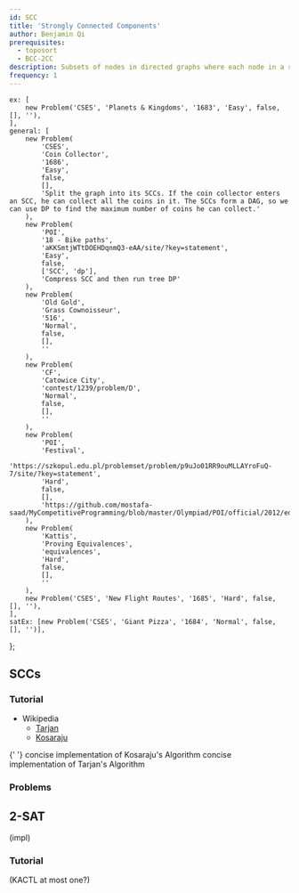 ```yaml
---
id: SCC
title: 'Strongly Connected Components'
author: Benjamin Qi
prerequisites:
  - toposort
  - BCC-2CC
description: Subsets of nodes in directed graphs where each node in a subset can reach each other node in the subset.
frequency: 1
---
```




	ex: [
		new Problem('CSES', 'Planets & Kingdoms', '1683', 'Easy', false, [], ''),
	],
	general: [
		new Problem(
			'CSES',
			'Coin Collector',
			'1686',
			'Easy',
			false,
			[],
			'Split the graph into its SCCs. If the coin collector enters an SCC, he can collect all the coins in it. The SCCs form a DAG, so we can use DP to find the maximum number of coins he can collect.'
		),
		new Problem(
			'POI',
			'18 - Bike paths',
			'aKKSmtjWTtDOEHDqnmQ3-eAA/site/?key=statement',
			'Easy',
			false,
            ['SCC', 'dp'],
			'Compress SCC and then run tree DP'
		),
		new Problem(
			'Old Gold',
			'Grass Cownoisseur',
			'516',
			'Normal',
			false,
			[],
			''
		),
		new Problem(
			'CF',
			'Catowice City',
			'contest/1239/problem/D',
			'Normal',
			false,
			[],
			''
		),
		new Problem(
			'POI',
			'Festival',
			'https://szkopul.edu.pl/problemset/problem/p9uJo01RR9ouMLLAYroFuQ-7/site/?key=statement',
			'Hard',
			false,
			[],
			'https://github.com/mostafa-saad/MyCompetitiveProgramming/blob/master/Olympiad/POI/official/2012/editorial/fes.pdf'
		),
		new Problem(
			'Kattis',
			'Proving Equivalences',
			'equivalences',
			'Hard',
			false,
			[],
			''
		),
		new Problem('CSES', 'New Flight Routes', '1685', 'Hard', false, [], ''),
	],
	satEx: [new Problem('CSES', 'Giant Pizza', '1684', 'Normal', false, [], '')],
};

## SCCs

<Problems problems={problems.ex} />

### Tutorial

- Wikipedia
  - [Tarjan](https://en.wikipedia.org/wiki/Tarjan%27s_strongly_connected_components_algorithm)
  - [Kosaraju](https://en.wikipedia.org/wiki/Kosaraju%27s_algorithm)

<Resources>
	<Resource source="CPH" title="17 - Strong Connectivity"></Resource>
	<Resource source="CPC" title="7 - Graphs 1" url="07_graphs_1"></Resource>
	<Resource source="CP2" title="4.2.9 - Finding SCCs">
		{' '}
	</Resource>
	<Resource source="Benq" title="Kosaraju's Implementation" url="https://github.com/bqi343/USACO/blob/master/Implementations/content/graphs%20(12)/DFS/SCCK.h">
		concise implementation of Kosaraju's Algorithm
	</Resource>
    <Resource source="Benq" title="Tarjan's Implementation" url="https://github.com/bqi343/USACO/blob/master/Implementations/content/graphs%20(12)/DFS/SCCT.h">
        concise implementation of Tarjan's Algorithm
    </Resource>
</Resources>

### Problems

<Problems problems={problems.general} />

## 2-SAT

<Problems problems={problems.satEx} />

(impl)

### Tutorial

<Resources>
	<Resource source="CF" title="2-SAT" url="16205"></Resource>
</Resources>

(KACTL at most one?)
